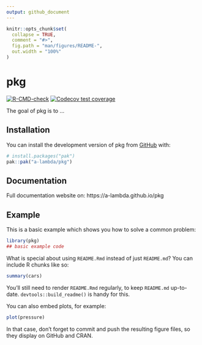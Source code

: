 ```yaml
---
output: github_document
---
```


<!-- README.md is generated from README.Rmd. Please edit that file -->

```r
knitr::opts_chunk$set(
  collapse = TRUE,
  comment = "#>",
  fig.path = "man/figures/README-",
  out.width = "100%"
)
```

# pkg

<!-- badges: start -->
[![R-CMD-check](https://github.com/a-lambda/pkg/actions/workflows/R-CMD-check.yaml/badge.svg)](https://github.com/a-lambda/pkg/actions/workflows/R-CMD-check.yaml)
[![Codecov test coverage](https://codecov.io/gh/a-lambda/pkg/graph/badge.svg)](https://app.codecov.io/gh/a-lambda/pkg)
<!-- badges: end -->

The goal of pkg is to ...

## Installation

You can install the development version of pkg from [GitHub](https://github.com/) with:

``` r
# install.packages("pak")
pak::pak("a-lambda/pkg")
```

## Documentation

Full documentation website on: https://a-lambda.github.io/pkg

## Example

This is a basic example which shows you how to solve a common problem:

```r
library(pkg)
## basic example code
```

What is special about using `README.Rmd` instead of just `README.md`? You can include R chunks like so:

```r
summary(cars)
```

You'll still need to render `README.Rmd` regularly, to keep `README.md` up-to-date. `devtools::build_readme()` is handy for this.

You can also embed plots, for example:

```r
plot(pressure)
```

In that case, don't forget to commit and push the resulting figure files, so they display on GitHub and CRAN.
